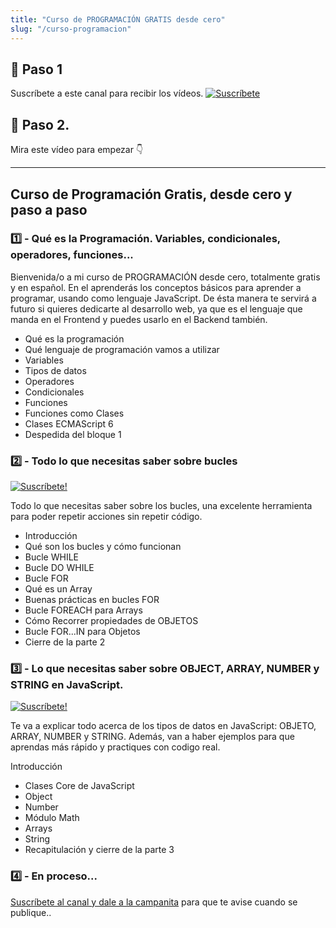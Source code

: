 ```yaml
---
title: "Curso de PROGRAMACIÓN GRATIS desde cero"
slug: "/curso-programacion"
---
```



## 🎥 Paso 1

Suscríbete a este canal para recibir los vídeos.
[![Suscríbete](./youtube-suscribirme.png)](https://youtube.com/carlosazaustre?sub_confirmation=1)

## 🍿 Paso 2.

Mira este vídeo para empezar 👇

<YouTube videoId="cONAp3Wchy4" />

---

## Curso de Programación Gratis, desde cero y paso a paso

### 1️⃣ - Qué es la Programación. Variables, condicionales, operadores, funciones...

<YouTube videoId="-rj-zxmdGHA" />

Bienvenida/o a mi curso de PROGRAMACIÓN desde cero, totalmente gratis y en español.
En el aprenderás los conceptos básicos para aprender a programar, usando como lenguaje JavaScript.
De ésta manera te servirá a futuro si quieres dedicarte al desarrollo web,
ya que es el lenguaje que manda en el Frontend y puedes usarlo en el Backend también.

- Qué es la programación
- Qué lenguaje de programación vamos a utilizar
- Variables
- Tipos de datos
- Operadores
- Condicionales
- Funciones
- Funciones como Clases
- Clases ECMAScript 6
- Despedida del bloque 1

### 2️⃣ - Todo lo que necesitas saber sobre bucles

<YouTube videoId="5ct-3tDiRUY" />

[![Suscríbete!](./suscribe-follow.png)](https://youtube.com/carlosazaustre?sub_confirmation=1)

Todo lo que necesitas saber sobre los bucles, una excelente herramienta para
poder repetir acciones sin repetir código.

- Introducción
- Qué son los bucles y cómo funcionan
- Bucle WHILE
- Bucle DO WHILE
- Bucle FOR
- Qué es un Array
- Buenas prácticas en bucles FOR
- Bucle FOREACH para Arrays
- Cómo Recorrer propiedades de OBJETOS
- Bucle FOR...IN para Objetos
- Cierre de la parte 2

### 3️⃣ - Lo que necesitas saber sobre OBJECT, ARRAY, NUMBER y STRING en JavaScript.

<YouTube videoId="lcuLBCleWGE" />

[![Suscríbete!](./suscribe-follow.png)](https://youtube.com/carlosazaustre?sub_confirmation=1)

Te va a explicar todo acerca de los tipos de datos en JavaScript: OBJETO, ARRAY, NUMBER y STRING. Además, van a haber ejemplos para que aprendas más rápido y practiques con codigo real.

Introducción
- Clases Core de JavaScript
- Object
- Number
- Módulo Math
- Arrays
- String
- Recapitulación y cierre de la parte 3


### 4️⃣ - En proceso...

[Suscríbete al canal y dale a la campanita](https://youtube.com/carlosazaustre?sub_confirmation=1) para que te avise cuando se publique..

